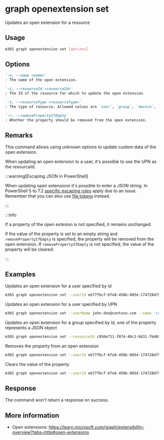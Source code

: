 
# graph openextension set

Updates an open extension for a resource

## Usage

```sh
m365 graph openextension set [options]
```

## Options

```md definition-list
`-n, --name <name>`
: The name of the open extension.

`-i, --resourceId <resourceId>`
: The Id of the resource for which to update the open extension.

`-t, --resourceType <resourceType>`
: The type of resource. Allowed values are `user`, `group`, `device`, `organization`.

`-r, --removePropertyIfEmpty`
: Whether the property should be removed from the open extension.
```

<Global />

## Remarks

This command allows using unknown options to update custom data of the open extension.

When updating an open extension to a user, it's possible to use the UPN as the resourceId.

:::warning[Escaping JSON in PowerShell]

When updating open extensions it's possible to enter a JSON string. In PowerShell 5 to 7.2 [specific escaping rules](./../../../user-guide/using-cli.mdx#escaping-double-quotes-in-powershell) apply due to an issue. Remember that you can also use [file tokens](./../../../user-guide/using-cli.mdx#passing-complex-content-into-cli-options) instead.

:::

:::info

If a property of the open extesion is not specified, it remains unchanged.

If the value of the property is set to an empty string and `removePropertyIfEmpty` is specified, the property will be removed from the open extension. If `removePropertyIfEmpty` is not specified, the value of the property will be cleared.

:::

## Examples

Updates an open extension for a user specified by id

```sh
m365 graph openextension set --userId eb77fbcf-6fe8-458b-985d-1747284793bc --name 'com.contoso.roamingSettings' --resourceType user --theme dark --color red --language English
```

Updates an open extension for a user specified by UPN

```sh
m365 graph openextension set --userName john.doe@contoso.com --name 'com.contoso.roamingSettings' --resourceType user --theme dark --color red --language English
```

Updates an open extension for a group specified by id, one of the property represents a JSON object

```sh
m365 graph openextension set --resourceId c956e711-f074-40c3-8431-fbd69bb67d9c --name 'com.contoso.roamingSettings' --resourceType group --settings '{"theme": "dark", "color": "red" }'
```

Removes the property from an open extension

```sh
m365 graph openextension set --userId eb77fbcf-6fe8-458b-985d-1747284793bc --name 'com.contoso.roamingSettings' --resourceType user --theme "" --removePropertyIfEmpty
```

Clears the value of the property

```sh
m365 graph openextension set --userId eb77fbcf-6fe8-458b-985d-1747284793bc --name 'com.contoso.roamingSettings' --resourceType user --theme ""
```

## Response

The command won't return a response on success.

## More information

- Open extensions: https://learn.microsoft.com/graph/extensibility-overview?tabs=http#open-extensions
